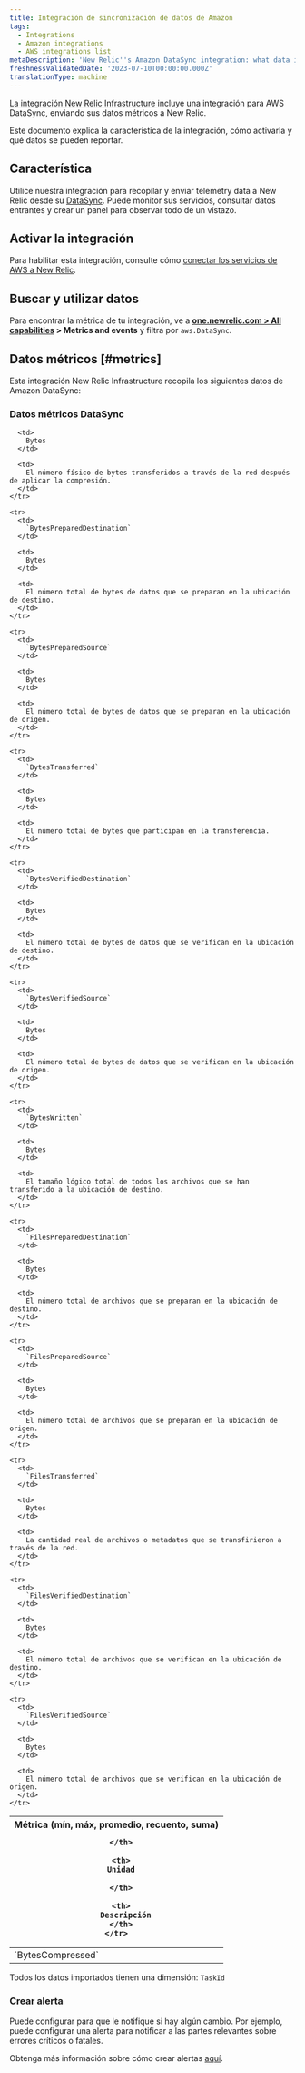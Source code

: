 ```yaml
---
title: Integración de sincronización de datos de Amazon
tags:
  - Integrations
  - Amazon integrations
  - AWS integrations list
metaDescription: 'New Relic''s Amazon DataSync integration: what data it reports and how to enable it.'
freshnessValidatedDate: '2023-07-10T00:00:00.000Z'
translationType: machine
---
```


[La integración New Relic Infrastructure ](/docs/infrastructure/integrations-getting-started/getting-started/introduction-infrastructure-integrations)incluye una integración para AWS DataSync, enviando sus datos métricos a New Relic.

Este documento explica la característica de la integración, cómo activarla y qué datos se pueden reportar.

## Característica

Utilice nuestra integración para recopilar y enviar telemetry data a New Relic desde su [DataSync](https://aws.amazon.com/datasync/). Puede monitor sus servicios, consultar datos entrantes y crear un panel para observar todo de un vistazo.

## Activar la integración

Para habilitar esta integración, consulte cómo [conectar los servicios de AWS a New Relic](/docs/infrastructure/amazon-integrations/connect/aws-metric-stream-setup/).

## Buscar y utilizar datos

Para encontrar la métrica de tu integración, ve a <DoNotTranslate>**[one.newrelic.com > All capabilities](https://one.newrelic.com/all-capabilities) > Metrics and events**</DoNotTranslate> y filtra por `aws.DataSync`.

## Datos métricos [#metrics]

Esta integración New Relic Infrastructure recopila los siguientes datos de Amazon DataSync:

### Datos métricos DataSync

<table>
  <thead>
    <tr>
      <th style={{ width: "200px" }}>
        Métrica (mín, máx, promedio, recuento, suma)  

      </th>

      <th>
        Unidad  

      </th>

      <th>
        Descripción
      </th>
    </tr>
  </thead>

  <tbody>
    <tr>
      <td>
        `BytesCompressed`
      </td>

      <td>
        Bytes
      </td>

      <td>
        El número físico de bytes transferidos a través de la red después de aplicar la compresión.
      </td>
    </tr>

    <tr>
      <td>
        `BytesPreparedDestination`
      </td>

      <td>
        Bytes
      </td>

      <td>
        El número total de bytes de datos que se preparan en la ubicación de destino.
      </td>
    </tr>

    <tr>
      <td>
        `BytesPreparedSource`
      </td>

      <td>
        Bytes
      </td>

      <td>
        El número total de bytes de datos que se preparan en la ubicación de origen.
      </td>
    </tr>

    <tr>
      <td>
        `BytesTransferred`
      </td>

      <td>
        Bytes
      </td>

      <td>
        El número total de bytes que participan en la transferencia.
      </td>
    </tr>

    <tr>
      <td>
        `BytesVerifiedDestination`
      </td>

      <td>
        Bytes
      </td>

      <td>
        El número total de bytes de datos que se verifican en la ubicación de destino.
      </td>
    </tr>

    <tr>
      <td>
        `BytesVerifiedSource`
      </td>

      <td>
        Bytes
      </td>

      <td>
        El número total de bytes de datos que se verifican en la ubicación de origen.
      </td>
    </tr>

    <tr>
      <td>
        `BytesWritten`
      </td>

      <td>
        Bytes
      </td>

      <td>
        El tamaño lógico total de todos los archivos que se han transferido a la ubicación de destino.
      </td>
    </tr>

    <tr>
      <td>
        `FilesPreparedDestination`
      </td>

      <td>
        Bytes
      </td>

      <td>
        El número total de archivos que se preparan en la ubicación de destino.
      </td>
    </tr>

    <tr>
      <td>
        `FilesPreparedSource`
      </td>

      <td>
        Bytes
      </td>

      <td>
        El número total de archivos que se preparan en la ubicación de origen.
      </td>
    </tr>

    <tr>
      <td>
        `FilesTransferred`
      </td>

      <td>
        Bytes
      </td>

      <td>
        La cantidad real de archivos o metadatos que se transfirieron a través de la red.
      </td>
    </tr>

    <tr>
      <td>
        `FilesVerifiedDestination`
      </td>

      <td>
        Bytes
      </td>

      <td>
        El número total de archivos que se verifican en la ubicación de destino.
      </td>
    </tr>

    <tr>
      <td>
        `FilesVerifiedSource`
      </td>

      <td>
        Bytes
      </td>

      <td>
        El número total de archivos que se verifican en la ubicación de origen.
      </td>
    </tr>
  </tbody>
</table>

Todos los datos importados tienen una dimensión: `TaskId`

### Crear alerta

Puede configurar <InlinePopover type="alerts"/>para que le notifique si hay algún cambio. Por ejemplo, puede configurar una alerta para notificar a las partes relevantes sobre errores críticos o fatales.

Obtenga más información sobre cómo crear alertas [aquí](/docs/alerts-applied-intelligence/new-relic-alerts/get-started/your-first-nrql-condition/).